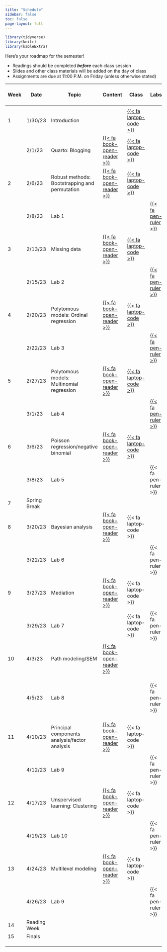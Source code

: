 ```yaml
---
title: "Schedule"
sidebar: false
toc: false
page-layout: full
---
```


```r
library(tidyverse)
library(knitr)
library(kableExtra)
```

::: schedule-page
Here's your roadmap for the semester!

<ul class="icon-list">

<li><i class="fas fa-book-reader"></i> Readings should be completed ***before*** each class session</li>

<li><i class="fas fa-tv"></i> Slides and other class materials will be added on the day of class</li>

<li><i class="fas fa pen-ruler"></i> Assignments are due at 11:00 P.M. on Friday (unless otherwise stated)</li>

</ul>
| Week  | Date         | Topic                                         | Content                                                      | Class                    | Labs                   | [{{<    fa   person >}}]                                       |
|-------|--------------|-----------------------------------------------|--------------------------------------------------------------|--------------------------|------------------------|----------------------------------------------------------------|
|       |              |                                               |                                                              |                          |                        |                                                                |
| 1     | 1/30/23      | Introduction                                  |                                                              | [{{< fa laptop-code   >}}](/slides/01-welcome/01-welcome-syllabus.html)                       |                          |                                                                |
|       | 2/1/23       | Quarto: Blogging                              |[{{<    fa   book-open-reader >}}](/schedule/01-week.qmd)    | [{{< fa laptop-code   >}}](/slides/Quarto/quarto.html) |                        | Jason                                                          |
| 2     | 2/6/23       | Robust methods: Bootstrapping and permutation | [{{<    fa   book-open-reader >}}](/schedule/02-week.qmd)    | [{{< fa laptop-code   >}}](/slides/03-Robust_Methods/02_Robust-Methods.html) |                        | Jason                                                          |
|       | 2/8/23       | Lab 1                                         |                                                              |                          | [{{< fa pen-ruler   >}}](/Labs/Lab1.qmd) |                                                                |
| 3     | 2/13/23      | Missing data                                  | [{{<    fa   book-open-reader >}}](/schedule/03-week.qmd)    | [{{< fa laptop-code   >}}](/slides/Missing_Data/missing_data_in_r.html) |                        | [Sydney](/student_presentations/syd_class_pres_missing_data.pdf)                                                         |
|       | 2/15/23      | Lab 2                                         |                                                              |                          | [{{< fa pen-ruler   >}}](/Labs/Lab2.qmd) |                                                                |
| 4     | 2/20/23      | Polytomous models: Ordinal regression         | [{{<    fa   book-open-reader >}}](/schedule/04-week.qmd)    | [{{< fa laptop-code   >}}](/slides/Ordinal_Regression/Ordinal.html) |                        | [Nicole](/student_presentations/psy504ord.pdf)                                                        |
|       | 2/22/23      | Lab 3                                         |                                                              |                          | [{{< fa pen-ruler   >}}](/Labs/Lab3.qmd) |                                                                |
| 5     | 2/27/23      | Polytomous   models:  Multinomial regression  | [{{<    fa   book-open-reader >}}](/schedule/05-02-week.qmd) | [{{< fa laptop-code   >}}](/slides/Multinom/multinom.html) |                        | Henna                                                          |
|       | 3/1/23       | Lab 4                                         |                                                              |                          | [{{< fa pen-ruler   >}}](/Labs/Lab4.qmd) |                                                                |
| 6     | 3/6/23       | Poisson regression/negative binomial          | [{{<    fa   book-open-reader >}}](/schedule/05-week.qmd)    | [{{< fa laptop-code   >}}](/slides/Poisson/Fish-regression.html) |                        | Sarah                                                          |
|       | 3/8/23       | Lab 5                                         |                                                              |                          | {{< fa pen-ruler   >}} |                                                                |
| 7     | Spring Break |                                               |                                                              |                          |                        |                                                                |
| 8     | 3/20/23      | Bayesian   analysis                           | [{{<    fa   book-open-reader >}}](/schedule/06-week.qmd)    | {{< fa laptop-code   >}} |                        | Cody                                                           |
|       | 3/22/23      | Lab 6                                         |                                                              |                          | {{< fa pen-ruler   >}} |                                                                |
| 9     | 3/27/23      | Mediation                                     | [{{<    fa   book-open-reader >}}](/schedule/08-week.qmd)    | {{< fa laptop-code   >}} |                        | Claire                                                         |
|       | 3/29/23      | Lab 7                                         |                                                              | {{< fa laptop-code >}}   | {{< fa pen-ruler   >}} |                                                                |
| 10    | 4/3/23       | Path modeling/SEM                             | [{{<    fa   book-open-reader >}}](/schedule/09-week.qmd)    |                          |                        | Jason                                                          |
|       | 4/5/23       | Lab 8                                         |                                                              |                          | {{< fa pen-ruler >}}   | Jason Tasukahara will Zoom in and talk about R package for SEM |
| 11    | 4/10/23      | Principal components analysis/factor analysis                   | [{{<    fa   book-open-reader >}}](/schedule/10-week.qmd)    | {{< fa laptop-code   >}} |                        | Branson                                                        |
|       | 4/12/23      | Lab 9                                         |                                                              |                          | {{< fa pen-ruler   >}} |                                                                |
| 12    | 4/17/23      | Unspervised learning: Clustering            | [{{<    fa   book-open-reader >}}](/schedule/11-week.qmd)    | {{< fa laptop-code   >}} |                        | Jamie                                                          |
|       | 4/19/23      | Lab 10                                        |                                                              |                          | {{< fa pen-ruler   >}} |                                                                |
| 13    | 4/24/23      | Multilevel   modeling                         | [{{<    fa   book-open-reader >}}](/schedule/12-week.qmd)    | {{< fa laptop-code   >}} |                        | Killian                                                        |
|       | 4/26/23      | Lab 9                                         |                                                              |                          | {{< fa pen-ruler   >}} |                                                                |
| 14    | Reading Week |                                               |                                                              |                          |                        |                                                                |
| 15    | Finals       |                                               |                                                              |                          |                        |                                                                |
|       |              |                                               |                                                              |                          |                        |                                                                |
|       |              |                                               |                                                              |                          |                        |                                                                |
|       |              |                                               |                                                              |                          |                        |                                                                |
:::
